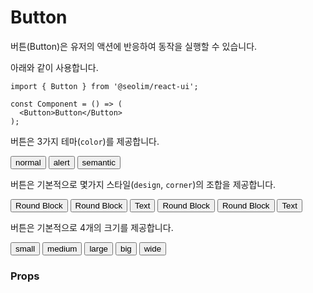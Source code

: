 
<Meta title="component/Button" component={Button} />

# Button

버튼(Button)은 유저의 액션에 반응하여 동작을 실행할 수 있습니다.

아래와 같이 사용합니다.

```tsx
import { Button } from '@seolim/react-ui';

const Component = () => (
  <Button>Button</Button>
);
```

버튼은 3가지 테마(`color`)를 제공합니다.

<Canvas>
  <Story name="normal"
    parameters={{
      layout: 'centered'
    }}>
    <Button color="normal">normal</Button>
  </Story>
  <Story name="alert"
    parameters={{
      layout: 'centered'
    }}>
    <Button color="alert">alert</Button>
  </Story>
  <Story name="semantic"
    parameters={{
      layout: 'centered'
    }}>
    <Button color="semantic">semantic</Button>
  </Story>
</Canvas>

버튼은 기본적으로 몇가지 스타일(`design`, `corner`)의 조합을 제공합니다.

<Canvas>
  <Story name="block round"
    parameters={{
      layout: 'centered'
    }}>
    <Button corner="round">Round Block</Button>
  </Story>
  <Story name="outline round"
    parameters={{
      layout: 'centered'
    }}>
    <Button design="outline" corner="round">Round Block</Button>
  </Story>
  <Story name="text round"
    parameters={{
      layout: 'centered'
    }}>
    <Button design="text" corner="round">Text</Button>
  </Story>
  <Story name="block squre"
    parameters={{
      layout: 'centered'
    }}>
    <Button>Round Block</Button>
  </Story>
  <Story name="outline square"
    parameters={{
      layout: 'centered'
    }}>
    <Button design="outline">Round Block</Button>
  </Story>
  <Story name="text squre"
    parameters={{
      layout: 'centered'
    }}>
    <Button design="text">Text</Button>
  </Story>
</Canvas>

버튼은 기본적으로 4개의 크기를 제공합니다.

<Canvas>
  <Story name="small"
    parameters={{
      layout: 'centered'
    }}>
    <Button size="small">small</Button>
  </Story>
  <Story name="medium"
    parameters={{
      layout: 'centered'
    }}>
    <Button size="medium">medium</Button>
  </Story>
  <Story name="large"
    parameters={{
      layout: 'centered'
    }}>
    <Button size="large">large</Button>
  </Story>
  <Story name="big"
    parameters={{
      layout: 'centered'
    }}>
    <Button size="big">big</Button>
  </Story>
  <Story name="big"
    parameters={{
      layout: 'centered'
    }}>
    <Button size="wide">wide</Button>
  </Story>
</Canvas>

### Props
<ArgsTable of={Button} />
